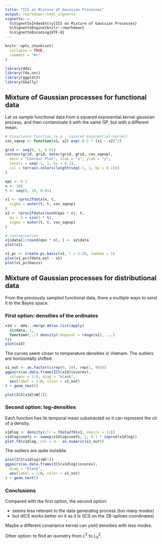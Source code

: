 ```yaml
---
title: "ICS on Mixture of Gaussian Processes"
output: rmarkdown::html_vignette
vignette: >
  %\VignetteIndexEntry{ICS on Mixture of Gaussian Processes}
  %\VignetteEngine{knitr::rmarkdown}
  %\VignetteEncoding{UTF-8}
---
```


```r
knitr::opts_chunk$set(
  collapse = TRUE,
  comment = "#>"
)
```

```r
library(dda)
library(fda.usc)
library(ggplot2)
library(GGally)
```

## Mixture of Gaussian processes for functional data

Let us sample functional data from a squared exponential kernel gaussian process,
and then contaminate it with the same GP, but with a different mean.

```r
# Covariance function (e.g., squared exponential kernel)
cov_sqexp <- function(x1, x2) exp(-0.5 * (x1 - x2)^2)

grid <- seq(0, 1, 0.01)
contour(grid, grid, outer(grid, grid, cov_sqexp),
  main = "Contour Plot", xlab = "x", ylab = "y",
  levels = seq(-1, 1, by = 0.1),
  col = terrain.colors(length(seq(-1, 1, by = 0.1)))
)

eps <- 0.1
n <- 100
t <- seq(0, 10, 0.01)

x1 <- rproc2fdata(n, t,
  sigma = outer(t, t, cov_sqexp)
)
x2 <- rproc2fdata(round(eps * n), t,
  mu = 5 + sin(3 * t),
  sigma = outer(t, t, cov_sqexp)
)

# Contamination
x1$data[1:round(eps * n), ] <- x2$data
plot(x1)
```

```r
x1_pc <- create.pc.basis(x1, l = 1:20, lambda = 1)
plot(x1_pc$fdata.est - x1)
plot(x1_pc$basis)
```

## Mixture of Gaussian processes for distributional data

From the previously sampled functional data, there a multiple ways
to send it to the Bayes space.

### First option: densities of the ordinates

```r
x1d <- dda:::merge.dd(as.list(apply(
  x1$data, 1,
  function(...) density(rangeval = range(x1), ...)
)))
plot(x1d)
```

The curves seem closer to temperature densities in Vietnam.
The outliers are horizontally shifted.

```r
x1_out <- as.factor(c(rep(0, 10), rep(1, 90)))
ggpairs(as.data.frame(ICS(x1d)$scores),
  columns = 1:9, diag = "blank",
  aes(label = 1:n, color = x1_out)
) + geom_text()

plot(ICS(x1d)$W[1])
```

### Second option: log-densities

Each function has its temporal mean substracted so it
can represent the clr of a density.

```r
x1dlog <- density(clr = fdata2fd(x1, nbasis = 11))
x1dlog$coefs <- sweep(x1dlog$coefs, 2, 0.1 * inprod(x1dlog))
plot.fd(x1dlog, col = 3 - as.numeric(x1_out))
```

The outliers are quite invisible.

```r
plot(ICS(x1dlog)$W[1])
ggpairs(as.data.frame(ICS(x1dlog)$scores),
  diag = "blank",
  aes(label = 1:n, color = x1_out)
) + geom_text()
```

### Conclusions

Compared with the first option, the second option:

- seems less relevant to the data generating process (too many modes)
- but dICS works better on it as it is (ICS on the ZB-splines coordinates)

Maybe a different covariance kernel can yield densities with less modes.

Other option: to find an isometry from $L^2$ to $L^2_0$.
